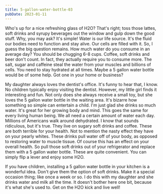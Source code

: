 ```yaml
---
title: 5-gallon-water-bottle-03
pubDate: 2023-01-11
---
```


Who's up for a nice refreshing glass of H2O? That's right; toss those lattes, soft drinks and syrupy beverages out the window and gulp down the good stuff. Why, you may ask? It's simple! Water is our life source. It's the fluid our bodies need to function and stay alive. Our cells are filled with it. So, I guess the big question remains. How much water do you consume in an average day? You should be chugging 6-8 cups. Coffee, soft drinks and beer don't count. In fact, they actually require you to consume more. The salt, sugar and caffeine steal the water from your muscles and billions of cells. You need to stay hydrated at all times. Maybe a 5 gallon water bottle would be of some help. Got one in your home or business? 

My daughter always loves the dentist's office. It's funny to hear that, I know. No children typically enjoy visiting the dentist. However, my little girl finds it interesting and fun. Not only does she always receive a small toy, but she loves the 5 gallon water bottle in the waiting area. It's bizarre how something so simple can entertain a child. I'm just glad she drinks so much water. It's great for her growing body and mind. This goes the same for every living human being. We all need a certain amount of water each day. Millions of Americans walk around dehydrated. I know that sounds ridiculous, but it's true. They live on sugary soft drinks and coffee. These are both terrible for your health. Not to mention the nasty effect they have on your pearly whites. These drinks pull water off of your body, as opposed to restoring water to muscle tissue. Of course this has an effect on your overall health. So pull those soft drinks out of your refrigerator and replace them with a 5 gallon water bottle. These are quite convenient. You can simply flip a lever and enjoy some H2O. 

If you have children, installing a 5 gallon water bottle in your kitchen is a wonderful idea. Don't give them the option of soft drinks. Make it a special occasion thing; like once a week or so. I do this with my daughter and she drinks water and milk all the time. It doesn't bother here one bit, because it's what she's used to. Get on the H2O kick and live well!